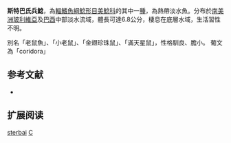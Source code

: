 {{Speciesbox
| name = 斯特巴氏兵鯰
| image =  Corydoras Sterbai.jpg
| image_width = 250px
| image_caption = 
| status = NE
| status_system = IUCN3.1
| genus = Corydoras
| species = sterbai
| authority = [[Knaack|Knaack]], 1962
| synonyms =  
}}

'''斯特巴氏兵鯰'''，為[[輻鰭魚綱|輻鰭魚綱]][[鯰形目|鯰形目]][[美鯰科|美鯰科]]的其中一[[種|種]]，為熱帶淡水魚。分布於[[南美洲|南美洲]][[玻利維亞|玻利維亞]]及[[巴西|巴西]]中部淡水流域，體長可達6.8公分，棲息在底層水域，生活習性不明。

別名「老鼠魚」、「小老鼠」、「金翅珍珠鼠」、「滿天星鼠」，性格馴良、膽小。
葡文為「coridora」

==参考文献==
*{{FishBase_species|genus=Corydoras|species=sterbai|year=2014|month=11}}

== 扩展阅读 ==
{{refbegin}}
{{wikispecies-inline|Corydoras sterbai|斯特巴氏兵鯰}}
{{refend}}
{{Taxonbar|from=Q965336}}

[[Category:兵鯰屬|sterbai]]
[[Category:1962年描述的鱼类|C]]